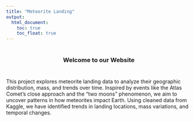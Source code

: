 ```yaml
---
title: "Meteorite Landing"
output: 
  html_document:
    toc: true
    toc_float: true
---
```

<style>
  body {
    background-image: url('https://w.wallhaven.cc/full/8o/wallhaven-8o2zd1.jpg'); 
    background-size: cover;
    background-attachment: fixed;
    background-repeat: no-repeat;
  }
  
  h1 {
    font-size: 5em !important;
    font-weight: bold;
    text-align: center; 
    margin-top: 40px; 
    margin-bottom: 40px;
    color: #f5f5f5; 
  }
  h3 {
    text-align: center;
    margin-top: 40px; 
    margin-bottom: 40px;
  }
</style>


### Welcome to our Website



This project explores meteorite landing data to analyze their geographic distribution, mass, and trends over time. Inspired by events like the Atlas Comet’s close approach and the “two moons” phenomenon, we aim to uncover patterns in how meteorites impact Earth. Using cleaned data from Kaggle, we have identified trends in landing locations, mass variations, and temporal changes.

<audio autoplay loop>
  <source src="audio/interstellar-dark-trailer-161065.mp3" type="audio/mpeg">
  Your browser does not support the audio element.
</audio>